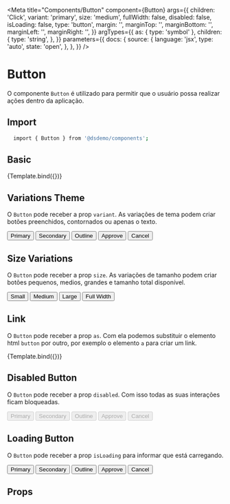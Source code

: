 

<Meta
  title="Components/Button"
  component={Button}
  args={{
    children: 'Click',
    variant: 'primary',
    size: 'medium',
    fullWidth: false,
    disabled: false,
    isLoading: false,
    type: 'button',
    margin: '',
    marginTop: '',
    marginBottom: '',
    marginLeft: '',
    marginRight: '',
  }}
  argTypes={{
    as: { type: 'symbol' },
    children: {
      type: 'string',
    },
  }}
  parameters={{
    docs: {
      source: {
        language: 'jsx',
        type: 'auto',
        state: 'open',
      },
    },
  }}
/>


# Button

O componente `Button` é utilizado para permitir que o usuário possa realizar ações dentro da aplicação.

## Import

```sh
  import { Button } from '@dsdemo/components';
```

## Basic

<Canvas>
  <Story
    name="Default"
    args={{
      children: 'Button',
    }}
  >
    {Template.bind({})}
  </Story>
</Canvas>

## Variations Theme

O `Button` pode receber a prop `variant`. As variações de tema podem criar botões preenchidos, contornados ou apenas o texto.

<Canvas>
  <Story name="Thema">
    <Button margin="0.5rem" variant="primary">
      Primary
    </Button>
    <Button margin="0.5rem" variant="secondary">
      Secondary
    </Button>
    <Button margin="0.5rem" variant="outline">
      Outline
    </Button>
    <Button margin="0.5rem" variant="approve">
      Approve
    </Button>
    <Button margin="0.5rem" variant="cancel">
      Cancel
    </Button>
  </Story>
</Canvas>

## Size Variations

O `Button` pode receber a prop `size`. As variações de tamanho podem criar botões pequenos, medios, grandes e tamanho total disponível.

<Canvas>
  <Story name="Size">
    <Button margin="0.5rem" variant="secondary" size="small">
      Small
    </Button>
    <Button margin="0.5rem" variant="secondary" size="medium">
      Medium
    </Button>
    <Button margin="0.5rem" variant="secondary" size="large">
      Large
    </Button>
    <Button variant="secondary" fullWidth>
      Full Width
    </Button>
  </Story>
</Canvas>

## Link

O `Button` pode receber a prop `as`. Com ela podemos substituir o elemento html `button` por outro, por exemplo o elemento `a` para criar um link.

<Canvas>
  <Story
    name="Link"
    args={{
      children: 'Link',
      as: 'a',
      href: '#',
    }}
  >
    {Template.bind({})}
  </Story>
</Canvas>

## Disabled Button

O `Button` pode receber a prop `disabled`. Com isso todas as suas interações ficam bloqueadas.

<Canvas>
  <Story
    name="Disabled"
    args={{
      children: 'Button',
    }}
    parameters={{
      backgrounds: {
        default: 'paylivre',
      },
    }}
  >
    <Button margin="0.5rem" disabled variant="primary">
      Primary
    </Button>
    <Button margin="0.5rem" disabled variant="secondary">
      Secondary
    </Button>
    <Button margin="0.5rem" disabled variant="outline">
      Outline
    </Button>
    <Button margin="0.5rem" disabled variant="approve">
      Approve
    </Button>
    <Button margin="0.5rem" disabled variant="cancel">
      Cancel
    </Button>
  </Story>
</Canvas>

## Loading Button

O `Button` pode receber a prop `isLoading` para informar que está carregando.

<Canvas>
  <Story name="Loading">
    <Button margin="0.5rem" isLoading variant="primary">
      Primary
    </Button>
    <Button margin="0.5rem" isLoading variant="secondary">
      Secondary
    </Button>
    <Button margin="0.5rem" isLoading variant="outline">
      Outline
    </Button>
    <Button margin="0.5rem" isLoading variant="approve">
      Approve
    </Button>
    <Button margin="0.5rem" isLoading variant="cancel">
      Cancel
    </Button>
  </Story>
</Canvas>

## Props

<ArgsTable of={Button} />
